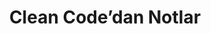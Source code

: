 ---
title: 'Clean Code’dan Notlar'
publishedAt: '2024-04-14'
summary: ''
slug: ''
link: 'https://busrademirci.medium.com/clean-code-kitabindan-notlar-1-temiz-kod-derken-44e6f7a27eb0'
tag: 'css'
---